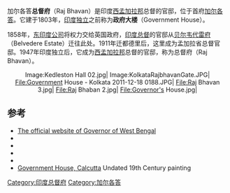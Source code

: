 {{Infobox building
|name           = 加尔各答总督府
|image          = Raj Bhaban 1.jpg
|caption        = 
| building_type       =
| coordinates         = {{coord|22.567261|88.347520|display=inline,title}}
|start_date     = 1799
|completion_date= 1803
|room_count     = 90
| current_tenants = 贾格迪普·丹哈尔 
|cost           = 13 [[拉克|拉克]]<br> （6.33 万英镑)<ref>{{cite web|url=http://kolkatacitytours.com/raj-bhavan-kolkata/|title=details about WB Raj Bhavan|accessdate=2020-11-19|archive-date=2020-10-23|archive-url=https://web.archive.org/web/20201023235354/https://kolkatacitytours.com/raj-bhavan-kolkata/|dead-url=no}}</ref>
|floor_area     = 84,000平方英尺
|architect      = 查尔斯·怀亚特
|owner          = 西孟加拉邦政府
}}
加尔各答'''总督府'''（Raj Bhavan）是印度[[西孟加拉邦|西孟加拉邦]]总督的官邸，位于首府[[加尔各答|加尔各答]]。它建于1803年，[[印度独立|印度独立]]之前称为'''政府大楼'''（Government House）。

1858年，[[东印度公司|东印度公司]]将权力交给英国政府，[[印度总督|印度总督]]的官邸从[[贝尔韦代雷府|贝尔韦代雷府]]（Belvedere Estate）迁往此处。1911年迁都德里后，这里成为孟加拉省总督官邸。1947年印度独立后，它成为[[西孟加拉邦|西孟加拉邦]]总督的官邸，称为总督府（Raj Bhavan）。

<center>
<gallery>
Image:Kedleston Hall 02.jpg|
Image:KolkataRajbhavanGate.JPG|
File:Government House - Kolkata 2011-12-18 0188.JPG|
File:Raj Bhavan 3.jpg|
File:Raj Bhaban 2.jpg| 
File:Governor's House.jpg|
</gallery>
</center>

==参考==
{{reflist}}
* [http://rajbhavankolkata.nic.in/ The official website of Governor of West Bengal] {{Wayback|url=http://rajbhavankolkata.nic.in/ |date=20201101012811 }}
* {{cite web |url=http://www.acarm.org/view.asp?ItemID=3&tname=tblComponent3&oname=Projects&pg=activities&opt=projects |title=Government House |website=Association of Commonwealth Archivists and Records Managers |accessdate=2020-11-19 |archive-date=2015-12-08 |archive-url=https://web.archive.org/web/20151208164628/http://www.acarm.org/view.asp?ItemID=3&tname=tblComponent3&oname=Projects&pg=activities&opt=projects |dead-url=no }}
* {{cite web |url=http://www.wmcarey.edu/carey/wmward/Misc%20html/govhouse.html |title=Government House, Calcutta |website=William Carey University |accessdate=2020-11-19 |archive-date=2016-08-20 |archive-url=https://web.archive.org/web/20160820144707/http://www.wmcarey.edu/carey/wmward/Misc%20html/govhouse.html |dead-url=no }}
* {{cite web |url=http://www.catchcal.com/kaleidoscope/places_to_visit/raj_bhawan.asp |title=Raj Bhavan |website=Catchcal |archive-url=https://web.archive.org/web/20080510223840/http://www.catchcal.com/kaleidoscope/places_to_visit/raj_bhawan.asp |archive-date=2008-05-10 |accessdate=2020-11-19 |dead-url=no }}
* {{cite web |url=http://kolkata.clickindia.com/tourism/rajbhawan.html/ |title=Raj Bhavan |website=clickindia |archive-url=https://web.archive.org/web/20120508013709/http://kolkata.clickindia.com/tourism/rajbhawan.html |archive-date=2012-05-08 |accessdate=2020-11-19 |dead-url=no }}
*[https://www.britishempire.co.uk/art/calcuttahouse.htm Government House, Calcutta] {{Wayback|url=https://www.britishempire.co.uk/art/calcuttahouse.htm |date=20191025224931 }} Undated 19th Century painting
[[Category:印度总督府|Category:印度总督府]]
[[Category:加尔各答|Category:加尔各答]]